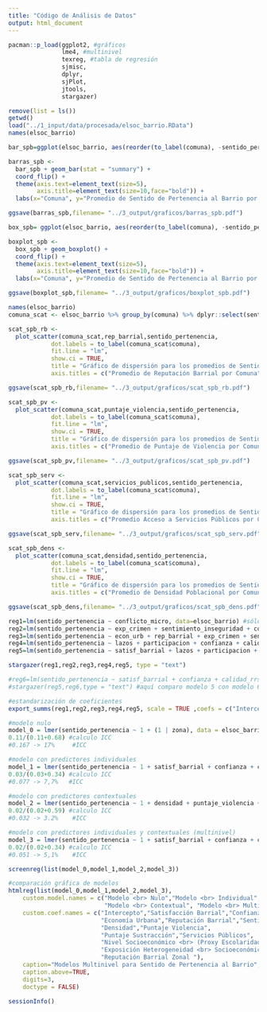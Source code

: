 ```yaml
---
title: "Código de Análisis de Datos"
output: html_document
---
```

```r
pacman::p_load(ggplot2, #gráficos
               lme4, #multinivel
               texreg, #tabla de regresión
               sjmisc,
               dplyr,
               sjPlot,
               jtools,
               stargazer) 
```

```r
remove(list = ls())
getwd()
load("../1_input/data/procesada/elsoc_barrio.RData")
names(elsoc_barrio)
```

```r
bar_spb=ggplot(elsoc_barrio, aes(reorder(to_label(comuna), -sentido_pertenencia),sentido_pertenencia))

barras_spb <- 
  bar_spb + geom_bar(stat = "summary") + 
  coord_flip() +
  theme(axis.text=element_text(size=5),
        axis.title=element_text(size=10,face="bold")) + 
  labs(x="Comuna", y="Promedio de Sentido de Pertenencia al Barrio por Comuna")

ggsave(barras_spb,filename= "../3_output/graficos/barras_spb.pdf")
```

```r
box_spb= ggplot(elsoc_barrio, aes(reorder(to_label(comuna), -sentido_pertenencia),sentido_pertenencia)) 

boxplot_spb <-
  box_spb + geom_boxplot() +  
  coord_flip() + 
  theme(axis.text=element_text(size=5),
        axis.title=element_text(size=10,face="bold")) + 
  labs(x="Comuna", y="Promedio de Sentido de Pertenencia al Barrio por Comuna")

ggsave(boxplot_spb,filename= "../3_output/graficos/boxplot_spb.pdf")
```
```r
names(elsoc_barrio)
comuna_scat <- elsoc_barrio %>% group_by(comuna) %>% dplyr::select(sentido_pertenencia,rep_barrial,puntaje_violencia,servicios_publicos,densidad) %>% summarise_all(mean) 

scat_spb_rb <- 
  plot_scatter(comuna_scat,rep_barrial,sentido_pertenencia,
            dot.labels = to_label(comuna_scat$comuna),
            fit.line = "lm",
            show.ci = TRUE,
            title = "Gráfico de dispersión para los promedios de Sentido de Pertenencia y Reputación Barrial agrupados por Comuna",
            axis.titles = c("Promedio de Reputación Barrial por Comuna","Promedio de Sentido de Pertenencia al Barrio por Comuna"))

ggsave(scat_spb_rb,filename= "../3_output/graficos/scat_spb_rb.pdf")
```

```r
scat_spb_pv <-
  plot_scatter(comuna_scat,puntaje_violencia,sentido_pertenencia,
            dot.labels = to_label(comuna_scat$comuna),
            fit.line = "lm",
            show.ci = TRUE,
            title = "Gráfico de dispersión para los promedios de Sentido de Pertenencia y Puntaje de Violencia agrupados por Comuna",
            axis.titles = c("Promedio de Puntaje de Violencia por Comuna","Promedio de Sentido de Pertenencia por Comuna"))

ggsave(scat_spb_pv,filename= "../3_output/graficos/scat_spb_pv.pdf")
```

```r
scat_spb_serv <-
  plot_scatter(comuna_scat,servicios_publicos,sentido_pertenencia,
            dot.labels = to_label(comuna_scat$comuna),
            fit.line = "lm",
            show.ci = TRUE,
            title = "Gráfico de dispersión para los promedios de Sentido de Pertenencia y Acceso a Servicios Públicos agrupados por Comuna",
            axis.titles = c("Promedio Acceso a Servicios Públicos por Comuna","Promedio de Sentido de Pertenencia por Comuna"))

ggsave(scat_spb_serv,filename= "../3_output/graficos/scat_spb_serv.pdf")
```

```r
scat_spb_dens <- 
  plot_scatter(comuna_scat,densidad,sentido_pertenencia,
            dot.labels = to_label(comuna_scat$comuna),
            fit.line = "lm",
            show.ci = TRUE,
            title = "Gráfico de dispersión para los promedios de Sentido de Pertenencia y Densidad Poblacional agrupados por Comuna",
            axis.titles = c("Promedio de Densidad Poblacional por Comuna","Promedio de Sentido de Pertenencia por Comuna"))

ggsave(scat_spb_dens,filename= "../3_output/graficos/scat_spb_dens.pdf")
```
```r
reg1=lm(sentido_pertenencia ~ conflicto_micro, data=elsoc_barrio) #sólo conflicto micro
reg2=lm(sentido_pertenencia ~ exp_crimen + sentimiento_inseguridad + conflicto_micro, data=elsoc_barrio) #add conflicto meso
reg3=lm(sentido_pertenencia ~ econ_urb + rep_barrial + exp_crimen + sentimiento_inseguridad + conflicto_micro, data=elsoc_barrio) #add rep barrial y economia urbana
reg4=lm(sentido_pertenencia ~ lazos + participacion + confianza + calidad_rrss + econ_urb + rep_barrial + exp_crimen + sentimiento_inseguridad + conflicto_micro, data=elsoc_barrio) #add dimensiones de cohesión
reg5=lm(sentido_pertenencia ~ satisf_barrial + lazos + participacion + confianza + calidad_rrss + econ_urb + rep_barrial + exp_crimen + sentimiento_inseguridad + conflicto_micro, data=elsoc_barrio) #add satisfacción residencial

stargazer(reg1,reg2,reg3,reg4,reg5, type = "text")

#reg6=lm(sentido_pertenencia ~ satisf_barrial + confianza + calidad_rrss + econ_urb + rep_barrial + sentimiento_inseguridad, data=elsoc_barrio) 
#stargazer(reg5,reg6,type = "text") #aquí comparo modelo 5 con modelo 6 que tiene solo predictores significativos 

#estandarización de coeficientes
export_summs(reg1,reg2,reg3,reg4,reg5, scale = TRUE ,coefs = c("Intercepto"="(Intercept)","Conflicto Micro"="conflicto_micro","Sentimiento Inseguridad"="sentimiento_inseguridad","Experiencias de Crimen"="exp_crimen","Reputacion Barrial"="rep_barrial","Economia Urbana"="econ_urb","Calidad de RR.SS."="calidad_rrss","Confianza en Vecinos"="confianza","Participacion Activa"="participacion3","Participacion Inactiva"="participacion2","Lazos sociales"="lazos","Satisfacción Barrial"="satisf_barrial"))
```

```r
#modelo nulo
model_0 = lmer(sentido_pertenencia ~ 1 + (1 | zona), data = elsoc_barrio)
0.11/(0.11+0.68) #calculo ICC
#0.167 -> 17%     #ICC 

#modelo con predictores individuales
model_1 = lmer(sentido_pertenencia ~ 1 + satisf_barrial + confianza + calidad_rrss + econ_urb + rep_barrial + sentimiento_inseguridad + (1 | zona), data = elsoc_barrio)
0.03/(0.03+0.34) #calculo ICC
#0.077 -> 7,7%   #ICC

#modelo con predictores contextuales
model_2 = lmer(sentido_pertenencia ~ 1 + densidad + puntaje_violencia + puntaje_sustraccion + servicios_publicos + nvl_socioecon + expo_hete + rep_barrial_meanbyzona +(1 | zona), data = elsoc_barrio)
0.02/(0.02+0.59) #calculo ICC
#0.032 -> 3.2%    #ICC

#modelo con predictores individuales y contextuales (multinivel)
model_3 = lmer(sentido_pertenencia ~ 1 + satisf_barrial + confianza + calidad_rrss + econ_urb + rep_barrial + sentimiento_inseguridad + densidad + puntaje_violencia + puntaje_sustraccion + servicios_publicos + nvl_socioecon + expo_hete + rep_barrial_meanbyzona + (1 | zona), data = elsoc_barrio)
0.02/(0.02+0.34) #calculo ICC
#0.051 -> 5,1%    #ICC

screenreg(list(model_0,model_1,model_2,model_3))
```
```r
#comparación gráfica de modelos
htmlreg(list(model_0,model_1,model_2,model_3),
    custom.model.names = c("Modelo <br> Nulo","Modelo <br> Individual",
                           "Modelo <br> Contextual", "Modelo <br> Multinivel"),
    custom.coef.names = c("Intercepto","Satisfacción Barrial","Confianza en <br> Vecinos","Calidad RR.SS.",
                          "Economía Urbana","Reputación Barrial","Sentimiento <br> de Inseguridad",
                          "Densidad","Puntaje Violencia",
                          "Puntaje Sustracción","Servicios Públicos",
                          "Nivel Socioeconómico <br> (Proxy Escolaridad)",
                          "Exposición Heterogeneidad <br> Socioeconómica",
                          "Reputación Barrial Zonal "),
    caption="Modelos Multinivel para Sentido de Pertenencia al Barrio",
    caption.above=TRUE,
    digits=3,
    doctype = FALSE)
```

```r
sessionInfo()
```
